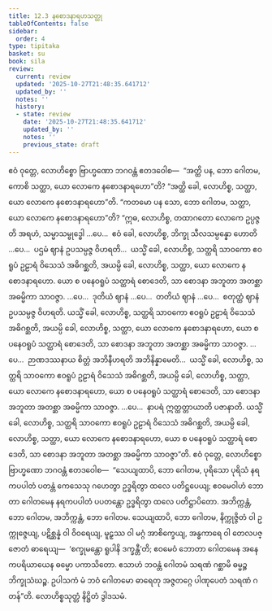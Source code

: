 ```yaml
---
title: 12.3 နစောဒနာရဟသတ္ထု
tableOfContents: false
sidebar:
  order: 4
type: tipitaka
basket: su
book: sila
review:
  current: review
  updated: '2025-10-27T21:48:35.641712'
  updated_by: ''
  notes: ''
  history:
  - state: review
    date: '2025-10-27T21:48:35.641712'
    updated_by: ''
    notes: ''
    previous_state: draft
---
```



<ReviewStatus review={frontmatter.review} showDetails={true} />

<HypothesisAnnotation frontmatter={frontmatter} />

<DynamicBreadcrumb />

<Division number="516" book="sila" e="ch" v="6" p="220">

<Paragraph number="883" book="sila">
ဧဝံ ဝုတ္တေ, လောဟိစ္စော ဗြာဟ္မဏော ဘဂဝန္တံ ဧတဒဝေါစ—  “အတ္ထိ ပန, ဘော ဂေါတမ, ကောစိ သတ္ထာ, ယော လောကေ နစောဒနာရဟော”တိ? “အတ္ထိ ခေါ, လောဟိစ္စ, သတ္ထာ, ယော လောကေ နစောဒနာရဟော”တိ. “ကတမော ပန သော, ဘော ဂေါတမ, သတ္ထာ, ယော လောကေ နစောဒနာရဟော”တိ?
</Paragraph>

<Paragraph number="884" book="sila">
“ဣဓ, လောဟိစ္စ, တထာဂတော လောကေ ဥပ္ပဇ္ဇတိ အရဟံ, သမ္မာသမ္ဗုဒ္ဓေါ …ပေ…  ဧဝံ ခေါ, လောဟိစ္စ, ဘိက္ခု သီလသမ္ပန္နော ဟောတိ …ပေ…  ပဌမံ ဈာနံ ဥပသမ္ပဇ္ဇ ဝိဟရတိ…  ယသ္မိံ ခေါ, လောဟိစ္စ, သတ္ထရိ သာဝကော ဧဝရူပံ ဥဠာရံ ဝိသေသံ အဓိဂစ္ဆတိ, အယမ္ပိ ခေါ, လောဟိစ္စ, သတ္ထာ, ယော လောကေ နစောဒနာရဟော. ယော စ ပနေဝရူပံ သတ္ထာရံ စောဒေတိ, သာ စောဒနာ အဘူတာ အတစ္ဆာ အဓမ္မိကာ သာဝဇ္ဇာ.
</Paragraph>

<Paragraph number="885" book="sila">
…ပေ…  ဒုတိယံ ဈာနံ …ပေ…  တတိယံ ဈာနံ …ပေ…  စတုတ္ထံ ဈာနံ ဥပသမ္ပဇ္ဇ ဝိဟရတိ. ယသ္မိံ ခေါ, လောဟိစ္စ, သတ္ထရိ သာဝကော ဧဝရူပံ ဥဠာရံ ဝိသေသံ အဓိဂစ္ဆတိ, အယမ္ပိ ခေါ, လောဟိစ္စ, သတ္ထာ, ယော လောကေ နစောဒနာရဟော, ယော စ ပနေဝရူပံ သတ္ထာရံ စောဒေတိ, သာ စောဒနာ အဘူတာ အတစ္ဆာ အဓမ္မိကာ သာဝဇ္ဇာ.
</Paragraph>

<Paragraph number="886" book="sila">
…ပေ…  ဉာဏဒဿနာယ စိတ္တံ အဘိနီဟရတိ အဘိနိန္နာမေတိ…  ယသ္မိံ ခေါ, လောဟိစ္စ, သတ္ထရိ သာဝကော ဧဝရူပံ ဥဠာရံ ဝိသေသံ အဓိဂစ္ဆတိ, အယမ္ပိ ခေါ, လောဟိစ္စ, သတ္ထာ, ယော လောကေ နစောဒနာရဟော, ယော စ ပနေဝရူပံ သတ္ထာရံ စောဒေတိ, သာ စောဒနာ အဘူတာ အတစ္ဆာ အဓမ္မိကာ သာဝဇ္ဇာ.
</Paragraph>

<Paragraph number="887" book="sila">
…ပေ…  နာပရံ ဣတ္ထတ္တာယာတိ ပဇာနာတိ. ယသ္မိံ ခေါ, လောဟိစ္စ, သတ္ထရိ သာဝကော ဧဝရူပံ ဥဠာရံ ဝိသေသံ အဓိဂစ္ဆတိ, အယမ္ပိ ခေါ, လောဟိစ္စ, သတ္ထာ, ယော လောကေ နစောဒနာရဟော, ယော စ ပနေဝရူပံ သတ္ထာရံ စောဒေတိ, သာ စောဒနာ အဘူတာ အတစ္ဆာ အဓမ္မိကာ သာဝဇ္ဇာ”တိ.
</Paragraph>

</Division>
<Division number="517" book="sila" e="ch" v="6" p="221">

<Paragraph number="888" book="sila">
ဧဝံ ဝုတ္တေ, လောဟိစ္စော ဗြာဟ္မဏော ဘဂဝန္တံ ဧတဒဝေါစ—  “သေယျထာပိ, ဘော ဂေါတမ, ပုရိသော ပုရိသံ နရကပပါတံ ပတန္တံ ကေသေသု ဂဟေတွာ ဥဒ္ဓရိတွာ ထလေ ပတိဋ္ဌပေယျ; ဧဝမေဝါဟံ ဘောတာ ဂေါတမေန နရကပပါတံ ပပတန္တော ဥဒ္ဓရိတွာ ထလေ ပတိဋ္ဌာပိတော. အဘိက္ကန္တံ, ဘော ဂေါတမ, အဘိက္ကန္တံ, ဘော ဂေါတမ. သေယျထာပိ, ဘော ဂေါတမ, နိက္ကုဇ္ဇိတံ ဝါ ဥက္ကုဇ္ဇေယျ, ပဋိစ္ဆန္နံ ဝါ ဝိဝရေယျ, မူဠှဿ ဝါ မဂ္ဂံ အာစိက္ခေယျ, အန္ဓကာရေ ဝါ တေလပဇ္ဇောတံ ဓာရေယျ—  ‘စက္ခုမန္တော ရူပါနိ ဒက္ခန္တီ’တိ; ဧဝမေဝံ ဘောတာ ဂေါတမေန အနေကပရိယာယေန ဓမ္မော ပကာသိတော. ဧသာဟံ ဘဝန္တံ ဂေါတမံ သရဏံ ဂစ္ဆာမိ ဓမ္မဉ္စ ဘိက္ခုသံဃဉ္စ. ဥပါသကံ မံ ဘဝံ ဂေါတမော ဓာရေတု အဇ္ဇတဂ္ဂေ ပါဏုပေတံ သရဏံ ဂတန်”တိ.

</Paragraph>
</Division>

<Paragraph number="889" type="center" book="sila">
လောဟိစ္စသုတ္တံ နိဋ္ဌိတံ ဒွါဒသမံ.
</Paragraph>